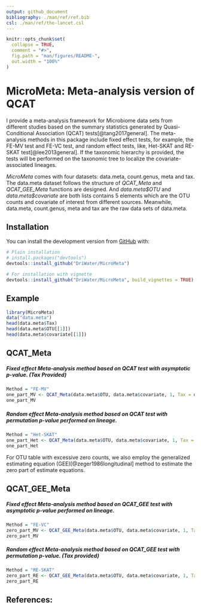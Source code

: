 ```yaml
---
output: github_document
bibliography: ./man/ref/ref.bib
csl: ./man/ref/the-lancet.csl
---
```


```r
knitr::opts_chunk$set(
  collapse = TRUE,
  comment = "#>",
  fig.path = "man/figures/README-",
  out.width = "100%"
)
```

# MicroMeta: Meta-analysis version of QCAT


I provide a meta-analysis framework for Microbiome data sets from different studies based on the summary statistics generated by Quasi-Conditional Association (QCAT) tests[@tang2017general]. The meta-analysis methods in this package include fixed effect tests, for example, the FE-MV test and FE-VC test, and random effect tests, like, Het-SKAT and RE-SKAT test[@lee2013general]. If the taxonomic hierarchy is provided, the tests will be performed on the taxonomic tree to localize the covariate-associated lineages.

*MicroMeta* comes with four datasets: data.meta, count.genus, meta and tax. The data.meta dataset follows the structure of *QCAT_Meta* and *QCAT_GEE_Meta* functions are designed. And *data.meta\$OTU* and *data.meta\$covariate* are both lists contains 5 elements which are the OTU counts and covariate of interest from different sources. Meanwhile, data.meta, count.genus, meta and tax are the raw data sets of data.meta. 

## Installation
You can install the development version from [GitHub](https://github.com/DriWater/MicroMeta) with:

``` r
# Plain installation
# install.packages("devtools")
devtools::install_github("DriWater/MicroMeta")

# For installation with vignette
devtools::install_github("DriWater/MicroMeta", build_vignettes = TRUE)
```

## Example
```r
library(MicroMeta)
data("data.meta")
head(data.meta$Tax)
head(data.meta$OTU[[1]])
head(data.meta$covariate[[1]])
```

## QCAT_Meta

##### Fixed effect Meta-analysis method based on QCAT test with asymptotic p-value. (Tax Provided)
```r
Method = "FE-MV"
one_part_MV <- QCAT_Meta(data.meta$OTU, data.meta$covariate, 1, Tax = data.meta$Tax, Method = Method, n.perm = NULL)
one_part_MV
```


##### Random effect Meta-analysis method based on QCAT test with permutation p-value performed on lineage.

```r
Method = "Het-SKAT"
one_part_Het <- QCAT_Meta(data.meta$OTU, data.meta$covariate, 1, Tax = NULL, Method = Method, n.perm = 100, use.cpp = T)
one_part_Het
```

For OTU table with excessive zero counts, we also employ the generalized estimating equation (GEE)[@zeger1986longitudinal] method to estimate the zero part of estimate equations. 

## QCAT_GEE_Meta

##### Fixed effect Meta-analysis method based on QCAT_GEE test with asymptotic p-value performed on lineage.
```r
Method = "FE-VC"
zero_part_MV <- QCAT_GEE_Meta(data.meta$OTU, data.meta$covariate, 1, Tax = NULL, Method = Method, n.perm = NULL)
zero_part_MV 
```


##### Random effect Meta-analysis method based on QCAT_GEE test with permutation p-value. (Tax provided)
```r
Method = "RE-SKAT"
zero_part_RE <- QCAT_GEE_Meta(data.meta$OTU, data.meta$covariate, 1, Tax = data.meta$Tax, Method = Method, n.perm = 200, use.cpp = T)
zero_part_RE
```

## References:

